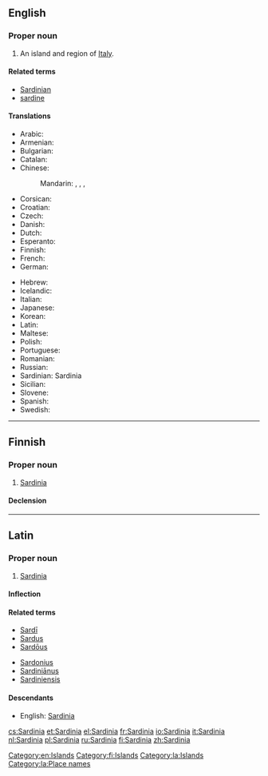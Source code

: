 {{also|Sardinía}}
==English==
{{wikipedia|lang=en}}

===Proper noun===
{{en-proper noun}}

# An island and region of [[Italy]].

====Related terms====
* [[Sardinian]]
* [[sardine]]

====Translations====
{{trans-top|island of Italy}}
* Arabic: {{t|ar|سردينيا|f|tr=sardiinya}}
* Armenian: {{t-|hy|Սարդինիա|tr=Sardinia}}
* Bulgarian: {{t+|bg|Сардиния}}
* Catalan: {{t|ca|Sardenya }}
* Chinese:
*: Mandarin: {{t|cmn|薩丁島|sc=Hani}}, {{t|cmn|萨丁岛|tr=Sàdīng dǎo|sc=Hani}}, {{t|cmn|撒丁島|sc=Hani}}, {{t|cmn|撒丁岛|tr=Sādīng dǎo|sc=Hani}}
* Corsican: {{t|co|Sardegna}}
* Croatian: {{t|hr|Sardinija|f}}
* Czech: {{t|cs|Sardinie|f}}
* Danish: {{t-|da|Sardinien}}
* Dutch: {{t+|nl|Sardinië|n}}
* Esperanto: {{t|eo|Sardio}}
* Finnish: {{t+|fi|Sardinia}}
* French: {{t+|fr|Sardaigne|f}}
* German: {{t+|de|Sardinien|n}}
{{trans-mid}}
* Hebrew: {{t|he|סרדיניה}}
* Icelandic: {{t|is|Sardinía|f}}
* Italian: {{t+|it|Sardegna|f}}
* Japanese: {{t|ja|サルディニア島|tr=Sarudinia-tō}}
* Korean: {{t|ko|사르데냐|tr=Sareudenya}}
* Latin: {{t-|la|Sardinia|f}}
* Maltese: {{t|mt|Sardenja}}
* Polish: {{t+|pl|Sardynia|f}}
* Portuguese: {{t|pt|Sardenha}}
* Romanian: {{t-|ro|Sardinia|f}}
* Russian: {{t+|ru|Сардиния|f|tr=Sardínija}}
* Sardinian: Sardinia {{f}}
* Sicilian: {{t|scn|Sardigna|f}}
* Slovene: {{t+|sl|Sardinija|f}}
* Spanish: {{t+|es|Cerdeña|f}}
* Swedish: {{t-|sv|Sardinien}}
{{trans-bottom}}

[[Category:en:Islands]]

----

==Finnish==

===Proper noun===
{{fi-proper noun}}

# [[#English|Sardinia]]

====Declension====
{{fi-decl-kulkija|Sardini|nopl=1}}

[[Category:fi:Islands]]

----

==Latin==

===Proper noun===
{{la-proper noun|Sardinia|Sardiniae|Sardiniae|f|first}}

# [[#English|Sardinia]]

====Inflection====
{{la-decl-1st-loc|Sardini}}

====Related terms====
{{top2}}
* [[Sardi|Sardī]]
* [[Sardus]]
* [[Sardous|Sardōus]]
{{mid2}}
* [[Sardonius]]
* [[Sardinianus|Sardiniānus]]
* [[Sardiniensis]]
{{bottom}}

====Descendants====
* English: [[#English|Sardinia]]

[[Category:la:Islands]]
[[Category:la:Place names]]

[[cs:Sardinia]]
[[et:Sardinia]]
[[el:Sardinia]]
[[fr:Sardinia]]
[[io:Sardinia]]
[[it:Sardinia]]
[[nl:Sardinia]]
[[pl:Sardinia]]
[[ru:Sardinia]]
[[fi:Sardinia]]
[[zh:Sardinia]]